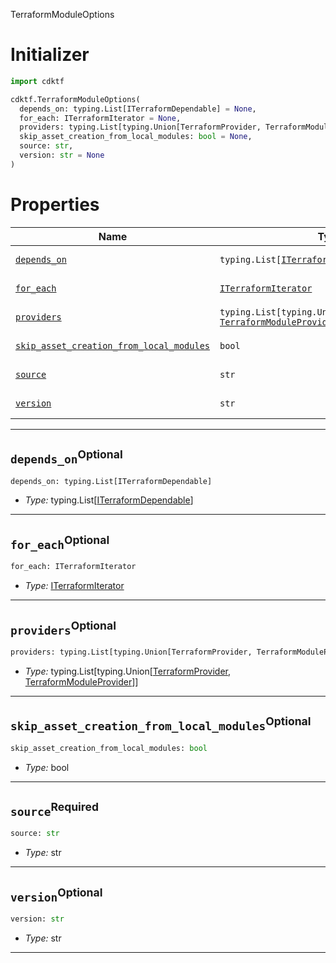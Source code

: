  TerraformModuleOptions <a name="TerraformModuleOptions" id="cdktf.TerraformModuleOptions"></a>

# Initializer <a name="Initializer" id="cdktf.TerraformModuleOptions.Initializer"></a>

```python
import cdktf

cdktf.TerraformModuleOptions(
  depends_on: typing.List[ITerraformDependable] = None,
  for_each: ITerraformIterator = None,
  providers: typing.List[typing.Union[TerraformProvider, TerraformModuleProvider]] = None,
  skip_asset_creation_from_local_modules: bool = None,
  source: str,
  version: str = None
)
```

# Properties <a name="Properties" id="Properties"></a>

| **Name** | **Type** | **Description** |
| --- | --- | --- |
| <code><a href="#cdktf.TerraformModuleOptions.property.dependsOn">depends_on</a></code> | <code>typing.List[<a href="#cdktf.ITerraformDependable">ITerraformDependable</a>]</code> | *No description.* |
| <code><a href="#cdktf.TerraformModuleOptions.property.forEach">for_each</a></code> | <code><a href="#cdktf.ITerraformIterator">ITerraformIterator</a></code> | *No description.* |
| <code><a href="#cdktf.TerraformModuleOptions.property.providers">providers</a></code> | <code>typing.List[typing.Union[<a href="#cdktf.TerraformProvider">TerraformProvider</a>, <a href="#cdktf.TerraformModuleProvider">TerraformModuleProvider</a>]]</code> | *No description.* |
| <code><a href="#cdktf.TerraformModuleOptions.property.skipAssetCreationFromLocalModules">skip_asset_creation_from_local_modules</a></code> | <code>bool</code> | *No description.* |
| <code><a href="#cdktf.TerraformModuleOptions.property.source">source</a></code> | <code>str</code> | *No description.* |
| <code><a href="#cdktf.TerraformModuleOptions.property.version">version</a></code> | <code>str</code> | *No description.* |

---

## `depends_on`<sup>Optional</sup> <a name="depends_on" id="cdktf.TerraformModuleOptions.property.dependsOn"></a>

```python
depends_on: typing.List[ITerraformDependable]
```

- *Type:* typing.List[<a href="#cdktf.ITerraformDependable">ITerraformDependable</a>]

---

## `for_each`<sup>Optional</sup> <a name="for_each" id="cdktf.TerraformModuleOptions.property.forEach"></a>

```python
for_each: ITerraformIterator
```

- *Type:* <a href="#cdktf.ITerraformIterator">ITerraformIterator</a>

---

## `providers`<sup>Optional</sup> <a name="providers" id="cdktf.TerraformModuleOptions.property.providers"></a>

```python
providers: typing.List[typing.Union[TerraformProvider, TerraformModuleProvider]]
```

- *Type:* typing.List[typing.Union[<a href="#cdktf.TerraformProvider">TerraformProvider</a>, <a href="#cdktf.TerraformModuleProvider">TerraformModuleProvider</a>]]

---

## `skip_asset_creation_from_local_modules`<sup>Optional</sup> <a name="skip_asset_creation_from_local_modules" id="cdktf.TerraformModuleOptions.property.skipAssetCreationFromLocalModules"></a>

```python
skip_asset_creation_from_local_modules: bool
```

- *Type:* bool

---

## `source`<sup>Required</sup> <a name="source" id="cdktf.TerraformModuleOptions.property.source"></a>

```python
source: str
```

- *Type:* str

---

## `version`<sup>Optional</sup> <a name="version" id="cdktf.TerraformModuleOptions.property.version"></a>

```python
version: str
```

- *Type:* str

---
